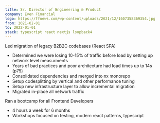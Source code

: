 ```yaml
---
title: Sr. Director of Engineering & Product
company: Even Financial
logo: https://ffnews.com/wp-content/uploads/2021/12/1607358369354.jpg
from: 2021-02-01
to: 2022-01-01
stack: typescript react nextjs loopback4
---
```


Led migration of legacy B2B2C codebases (React SPA)

-   Determined we were losing 10-15% of traffic before load by setting up network level measurments
-   Years of bad practices and poor architecture had load times up to 14s (p75)
-   Consolidated dependencies and merged into nx monorepo
-   Setup codesplitting by vertical and other performance tuning
-   Setup new infrastructure layer to allow incremental migration
-   Migrated in-place all network traffic

Ran a bootcamp for all Frontend Developers

-   4 hours a week for 6 months
-   Workshops focused on testing, modern react patterns, typescript
